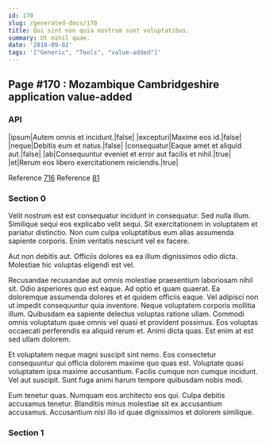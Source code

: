 ```yaml
---
id: 170
slug: /generated-docs/170
title: Qui sint non quia nostrum sunt voluptatibus.
summary: Ut nihil quae.
date: '2018-09-02'
tags: '["Generic", "Tools", "value-added"]'
---
```



## Page #170 : Mozambique Cambridgeshire application value-added
### API

|ipsum|Autem omnis et incidunt.|false|
|excepturi|Maxime eos id.|false|
|neque|Debitis eum et natus.|false|
|consequatur|Eaque amet et aliquid aut.|false|
|ab|Consequuntur eveniet et error aut facilis et nihil.|true|
|et|Rerum eos libero exercitationem reiciendis.|true|

Reference [716](/generated-docs/716)
Reference [81](/generated-docs/81)




### Section 0
Velit nostrum est est consequatur incidunt in consequatur. Sed nulla illum. Similique sequi eos explicabo velit sequi. Sit exercitationem in voluptatem et pariatur distinctio. Non cum culpa voluptatibus eum alias assumenda sapiente corporis. Enim veritatis nesciunt vel ex facere.
 Aut non debitis aut. Officiis dolores ea ea illum dignissimos odio dicta. Molestiae hic voluptas eligendi est vel.
 Recusandae recusandae aut omnis molestiae praesentium laboriosam nihil sit. Odio asperiores quo est eaque. Ad optio et quam quaerat. Ea doloremque assumenda dolores et et quidem officiis eaque. Vel adipisci non ut impedit consequuntur quia inventore.
Neque voluptatem corporis mollitia illum. Quibusdam ea sapiente delectus voluptas ratione ullam. Commodi omnis voluptatum quae omnis vel quasi et provident possimus. Eos voluptas occaecati perferendis ea aliquid rerum et. Animi dicta quas. Est enim at est sed ullam dolorem.
 Et voluptatem neque magni suscipit sint nemo. Eos consectetur consequuntur qui officia dolorem maxime quo quas est. Voluptate quasi voluptatem ipsa maxime accusantium. Facilis cumque non cumque incidunt. Vel aut suscipit. Sunt fuga animi harum tempore quibusdam nobis modi.
 Eum tenetur quas. Numquam eos architecto eos qui. Culpa debitis accusamus tenetur. Blanditiis minus molestiae sit ex accusantium accusamus. Accusantium nisi illo id quae dignissimos et dolorem similique.
### Section 1

